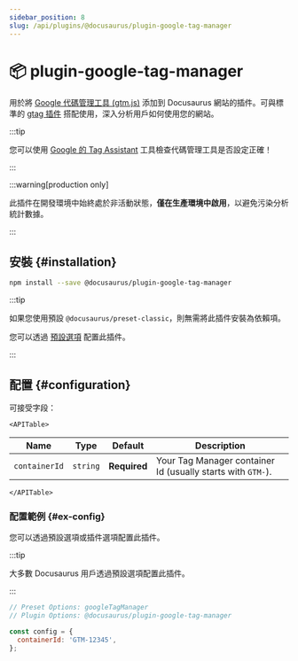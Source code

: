 ```yaml
---
sidebar_position: 8
slug: /api/plugins/@docusaurus/plugin-google-tag-manager
---
```


# 📦 plugin-google-tag-manager


用於將 [Google 代碼管理工具 (gtm.js)](https://developers.google.com/tag-platform/tag-manager) 添加到 Docusaurus 網站的插件。可與標準的 [gtag 插件](./plugin-google-gtag.mdx) 搭配使用，深入分析用戶如何使用您的網站。

:::tip

您可以使用 [Google 的 Tag Assistant](https://tagassistant.google.com/) 工具檢查代碼管理工具是否設定正確！

:::

:::warning[production only]

此插件在開發環境中始終處於非活動狀態，**僅在生產環境中啟用**，以避免污染分析統計數據。

:::

## 安裝 {#installation}

```bash npm2yarn
npm install --save @docusaurus/plugin-google-tag-manager
```

:::tip

如果您使用預設 `@docusaurus/preset-classic`，則無需將此插件安裝為依賴項。

您可以透過 [預設選項](../../using-plugins.mdx#docusauruspreset-classic) 配置此插件。

:::

## 配置 {#configuration}

可接受字段：

```mdx-code-block
<APITable>
```

| Name | Type | Default | Description |
| --- | --- | --- | --- |
| `containerId` | `string` | **Required** | Your Tag Manager container Id (usually starts with `GTM-`). |

```mdx-code-block
</APITable>
```

### 配置範例 {#ex-config}

您可以透過預設選項或插件選項配置此插件。

:::tip

大多數 Docusaurus 用戶透過預設選項配置此插件。

:::

```js config-tabs
// Preset Options: googleTagManager
// Plugin Options: @docusaurus/plugin-google-tag-manager

const config = {
  containerId: 'GTM-12345',
};
```